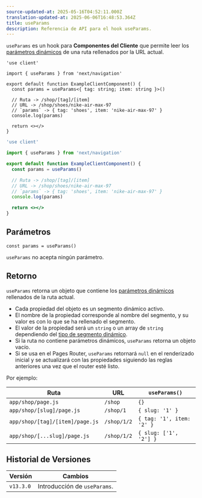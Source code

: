 ```yaml
---
source-updated-at: 2025-05-16T04:52:11.000Z
translation-updated-at: 2025-06-06T16:48:53.364Z
title: useParams
description: Referencia de API para el hook useParams.
---
```


`useParams` es un hook para **Componentes del Cliente** que permite leer los [parámetros dinámicos](/docs/app/building-your-application/routing/dynamic-routes) de una ruta rellenados por la URL actual.

```tsx filename="app/example-client-component.tsx" switcher
'use client'

import { useParams } from 'next/navigation'

export default function ExampleClientComponent() {
  const params = useParams<{ tag: string; item: string }>()

  // Ruta -> /shop/[tag]/[item]
  // URL -> /shop/shoes/nike-air-max-97
  // `params` -> { tag: 'shoes', item: 'nike-air-max-97' }
  console.log(params)

  return <></>
}
```

```jsx filename="app/example-client-component.js" switcher
'use client'

import { useParams } from 'next/navigation'

export default function ExampleClientComponent() {
  const params = useParams()

  // Ruta -> /shop/[tag]/[item]
  // URL -> /shop/shoes/nike-air-max-97
  // `params` -> { tag: 'shoes', item: 'nike-air-max-97' }
  console.log(params)

  return <></>
}
```

## Parámetros

```tsx
const params = useParams()
```

`useParams` no acepta ningún parámetro.

## Retorno

`useParams` retorna un objeto que contiene los [parámetros dinámicos](/docs/app/building-your-application/routing/dynamic-routes) rellenados de la ruta actual.

- Cada propiedad del objeto es un segmento dinámico activo.
- El nombre de la propiedad corresponde al nombre del segmento, y su valor es con lo que se ha rellenado el segmento.
- El valor de la propiedad será un `string` o un array de `string` dependiendo del [tipo de segmento dinámico](/docs/app/building-your-application/routing/dynamic-routes).
- Si la ruta no contiene parámetros dinámicos, `useParams` retorna un objeto vacío.
- Si se usa en el Pages Router, `useParams` retornará `null` en el renderizado inicial y se actualizará con las propiedades siguiendo las reglas anteriores una vez que el router esté listo.

Por ejemplo:

| Ruta                           | URL         | `useParams()`             |
| ------------------------------- | ----------- | ------------------------- |
| `app/shop/page.js`              | `/shop`     | `{}`                      |
| `app/shop/[slug]/page.js`       | `/shop/1`   | `{ slug: '1' }`           |
| `app/shop/[tag]/[item]/page.js` | `/shop/1/2` | `{ tag: '1', item: '2' }` |
| `app/shop/[...slug]/page.js`    | `/shop/1/2` | `{ slug: ['1', '2'] }`    |

## Historial de Versiones

| Versión   | Cambios                 |
| --------- | ----------------------- |
| `v13.3.0` | Introducción de `useParams`. |